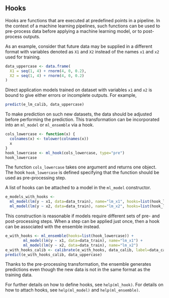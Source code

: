 ## Hooks

Hooks are functions that are executed at predefined points in a pipeline. In the context of a machine learning pipelines, such functions can be used to pre-process data before applying a machine learning model, or to post-process outputs.

As an example, consider that future data may be supplied in a different format with variables denoted as `X1` and `X2` instead of the names `x1` and `x2` used for training.

```r
data_uppercase <- data.frame(
  X1 = seq(1, 4) + rnorm(4, 0, 0.2),
  X2 = seq(1, 4) + rnorm(4, 0, 0.2)
)
```

Direct application models trained on dataset with variables `x1` and `x2` is bound to give either errors or incomplete outputs. For example,

```r
predict(e_lm_calib, data_uppercase)
```

To make prediction on such new datasets, the data should be adjusted before performing the prediction. This transformation can be incorporated into an `ml_model` or `ml_ensemble` via a hook.

```r
cols_lowercase <- function(x) {
  colnames(x) <- tolower(colnames(x))
  x
}
hook_lowercase <- ml_hook(cols_lowercase, type="pre")
hook_lowercase
```

The function `cols_lowercase` takes one argument and returns one object. The hook `hook_lowercase` is defined specifying that the function should be used as pre-processing step.

A list of hooks can be attached to a model in the `ml_model` constructor.

```r
e_models_with_hooks <-
  ml_model(lm(y ~ x1, data=data_train), name="lm_x1", hooks=list(hook_lowercase)) +
  ml_model(lm(y ~ x2, data=data_train), name="lm_x2", hooks=list(hook_lowercase))
```

This construction is reasonable if models require different sets of pre- and post-processing steps. When a step can be applied just once, then a hook can be associated with the ensemble instead.

```r
e_with_hooks <- ml_ensemble(hooks=list(hook_lowercase)) +
        ml_model(lm(y ~ x1, data=data_train), name="lm_x1") +
        ml_model(lm(y ~ x2, data=data_train), name="lm_x2")
e_with_hooks_calib <- calibrate(e_with_hooks, data_calib, label=data_calib$y)
predict(e_with_hooks_calib, data_uppercase)
```

Thanks to the pre-processing transformation, the ensemble generates predictions even though the new data is not in the same format as the training data.

For further details on how to define hooks, see `help(ml_hook)`. For details on how to attach hooks, see `help(ml_model)` and `help(ml_ensemble)`.
